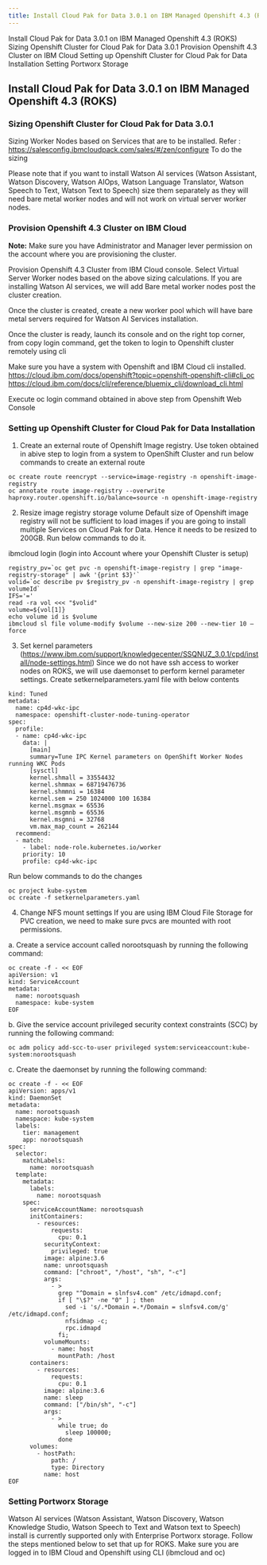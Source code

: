```yaml
---
title: Install Cloud Pak for Data 3.0.1 on IBM Managed Openshift 4.3 (ROKS)
---
```



<PageDescription>

</PageDescription>

<AnchorLinks>
  <AnchorLink>Install Cloud Pak for Data 3.0.1 on IBM Managed Openshift 4.3 (ROKS)</AnchorLink>
  <AnchorLink>Sizing Openshift Cluster for Cloud Pak for Data 3.0.1</AnchorLink>
  <AnchorLink>Provision Openshift 4.3 Cluster on IBM Cloud</AnchorLink>
  <AnchorLink>Setting up Openshift Cluster for Cloud Pak for Data Installation</AnchorLink>
  <AnchorLink>Setting Portworx Storage</AnchorLink>
</AnchorLinks>

## **Install Cloud Pak for Data 3.0.1 on IBM Managed Openshift 4.3 (ROKS)**

### **Sizing Openshift Cluster for Cloud Pak for Data 3.0.1**

Sizing Worker Nodes based on Services that are to be installed. Refer : https://salesconfig.ibmcloudpack.com/sales/#/zen/configure
To do the sizing

Please note that if you want to install Watson AI services (Watson Assistant, Watson Discovery, Watson AIOps, Watson Language Translator, Watson Speech to Text, Watson Text to Speech) size them separately as they will need bare metal worker nodes and will not work on virtual server worker nodes.

### **Provision Openshift 4.3 Cluster on IBM Cloud**

**Note:** Make sure you have Administrator and Manager lever permission on the account where you are provisioning the cluster.

Provision Openshift 4.3 Cluster from IBM Cloud console. Select Virtual Server Worker nodes based on the above sizing calculations. If you are installing Watson AI services, we will add Bare metal worker nodes post the cluster creation.

Once the cluster is created, create a new worker pool which will have bare metal servers required for Watson AI Services installation.

Once the cluster is ready, launch its console and on the right top corner, from copy login command, get the token to login to Openshift cluster remotely using cli
 
Make sure you have a system with Openshift and IBM Cloud cli installed.
https://cloud.ibm.com/docs/openshift?topic=openshift-openshift-cli#cli_oc
https://cloud.ibm.com/docs/cli/reference/bluemix_cli/download_cli.html

Execute oc login command obtained in above step from Openshift Web Console

### **Setting up Openshift Cluster for Cloud Pak for Data Installation**

1.	Create an external route of Openshift Image registry.
Use token obtained in abive step to login from a system to OpenShift Cluster and run below commands to create an external route

```
oc create route reencrypt --service=image-registry -n openshift-image-registry
oc annotate route image-registry --overwrite haproxy.router.openshift.io/balance=source -n openshift-image-registry
```

2.	Resize image registry storage volume
Default size of Openshift image registry will not be sufficient to load images if you are going to install multiple Services on Cloud Pak for Data. Hence it needs to be resized to 200GB. Run below commands to do it.

ibmcloud login (login into Account where your Openshift Cluster is setup)
```
registry_pv=`oc get pvc -n openshift-image-registry | grep "image-registry-storage" | awk '{print $3}'`
volid=`oc describe pv $registry_pv -n openshift-image-registry | grep volumeId`
IFS='='
read -ra vol <<< "$volid"
volume=${vol[1]}
echo volume id is $volume
ibmcloud sl file volume-modify $volume --new-size 200 --new-tier 10 –force
```

3.	Set kernel parameters (https://www.ibm.com/support/knowledgecenter/SSQNUZ_3.0.1/cpd/install/node-settings.html)
Since we do not have ssh access to worker nodes on ROKS, we will use daemonset to perform kernel parameter settings. Create setkernelparameters.yaml file with below contents

```apiVersion: tuned.openshift.io/v1
kind: Tuned
metadata:
  name: cp4d-wkc-ipc
  namespace: openshift-cluster-node-tuning-operator
spec:
  profile:
  - name: cp4d-wkc-ipc
    data: |
      [main]
      summary=Tune IPC Kernel parameters on OpenShift Worker Nodes running WKC Pods
      [sysctl]
      kernel.shmall = 33554432
      kernel.shmmax = 68719476736
      kernel.shmmni = 16384
      kernel.sem = 250 1024000 100 16384
      kernel.msgmax = 65536
      kernel.msgmnb = 65536
      kernel.msgmni = 32768
      vm.max_map_count = 262144
  recommend:
  - match:
    - label: node-role.kubernetes.io/worker
    priority: 10
    profile: cp4d-wkc-ipc
```

Run below commands to do the changes

```
oc project kube-system
oc create -f setkernelparameters.yaml
```

4.	Change NFS mount settings
If you are using IBM Cloud File Storage for PVC creation, we need to make sure pvcs are mounted with root permissions. 

a.	Create a service account called norootsquash by running the following command:

```
oc create -f - << EOF
apiVersion: v1
kind: ServiceAccount
metadata:
  name: norootsquash
  namespace: kube-system
EOF
```

b.	Give the service account privileged security context constraints (SCC) by running the following command:

``` 
oc adm policy add-scc-to-user privileged system:serviceaccount:kube-system:norootsquash
```

c.	Create the daemonset by running the following command:

```
oc create -f - << EOF
apiVersion: apps/v1
kind: DaemonSet
metadata:
  name: norootsquash
  namespace: kube-system
  labels:
    tier: management
    app: norootsquash
spec:
  selector:
    matchLabels:
      name: norootsquash
  template:
    metadata:
      labels:
        name: norootsquash
    spec:
      serviceAccountName: norootsquash
      initContainers:
        - resources:
            requests:
              cpu: 0.1
          securityContext:
            privileged: true
          image: alpine:3.6
          name: unrootsquash
          command: ["chroot", "/host", "sh", "-c"]
          args:
            - >
              grep "^Domain = slnfsv4.com" /etc/idmapd.conf;
              if [ "\$?" -ne "0" ] ; then
                sed -i 's/.*Domain =.*/Domain = slnfsv4.com/g' /etc/idmapd.conf;
                nfsidmap -c;
                rpc.idmapd
              fi;
          volumeMounts:
            - name: host
              mountPath: /host
      containers:
        - resources:
            requests:
              cpu: 0.1
          image: alpine:3.6
          name: sleep
          command: ["/bin/sh", "-c"]
          args:
            - >
              while true; do
                sleep 100000;
              done
      volumes:
        - hostPath:
            path: /
            type: Directory
          name: host
EOF
```

### **Setting Portworx Storage**

Watson AI services (Watson Assistant, Watson Discovery, Watson Knowledge Studio, Watson Speech to Text and Watson text to Speech) install is currently supported only with Enterprise Portworx storage. Follow the steps mentioned below to set that up for ROKS. Make sure you are logged in to IBM Cloud and Openshift using CLI (ibmcloud and oc)

 

